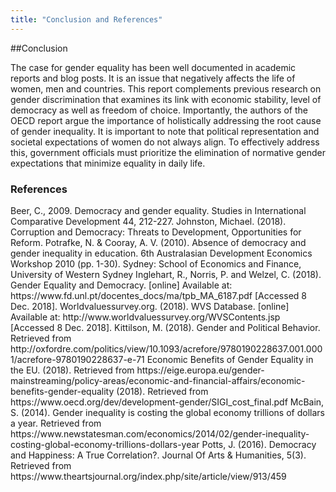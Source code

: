 ```yaml
---
title: "Conclusion and References"
---
```



##Conclusion 

The case for gender equality has been well documented in academic reports and blog posts.  It is an issue that negatively affects the life of women, men and countries. This report complements previous research on gender discrimination that examines its link with economic stability, level of democracy as well as freedom of choice. Importantly, the authors of the OECD report argue the importance of holistically addressing the root cause of gender inequality. It is important to note that political representation and societal expectations of women do not always align. To effectively address this, government officials must prioritize the elimination of normative gender expectations that minimize equality in daily life. 


### References
Beer, C., 2009. Democracy and gender equality. Studies in International Comparative Development 44, 212-227.
Johnston, Michael. (2018). Corruption and Democracy: Threats to Development, Opportunities for Reform. 
Potrafke, N. & Cooray, A. V. (2010). Absence of democracy and gender inequality in education. 6th Australasian Development Economics Workshop 2010 (pp. 1-30). Sydney: School of Economics and Finance, University of Western Sydney
Inglehart, R., Norris, P. and Welzel, C. (2018). Gender Equality and Democracy. [online] Available at: https://www.fd.unl.pt/docentes_docs/ma/tpb_MA_6187.pdf [Accessed 8 Dec. 2018].
Worldvaluessurvey.org. (2018). WVS Database. [online] Available at: http://www.worldvaluessurvey.org/WVSContents.jsp [Accessed 8 Dec. 2018].
Kittilson, M. (2018). Gender and Political Behavior. Retrieved from http://oxfordre.com/politics/view/10.1093/acrefore/9780190228637.001.0001/acrefore-9780190228637-e-71
Economic Benefits of Gender Equality in the EU. (2018). Retrieved from https://eige.europa.eu/gender-mainstreaming/policy-areas/economic-and-financial-affairs/economic-benefits-gender-equality
(2018). Retrieved from https://www.oecd.org/dev/development-gender/SIGI_cost_final.pdf
McBain, S. (2014). Gender inequality is costing the global economy trillions of dollars a year. Retrieved from https://www.newstatesman.com/economics/2014/02/gender-inequality-costing-global-economy-trillions-dollars-year
Potts, J. (2016). Democracy and Happiness: A True Correlation?. Journal Of Arts & Humanities, 5(3). Retrieved from https://www.theartsjournal.org/index.php/site/article/view/913/459





